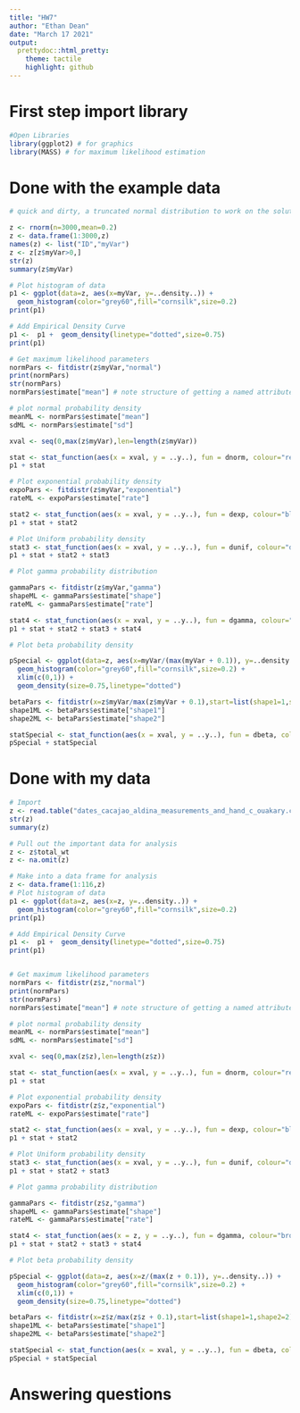 ```yaml
---
title: "HW7"
author: "Ethan Dean"
date: "March 17 2021"
output: 
  prettydoc::html_pretty:
    theme: tactile
    highlight: github
---
```

# First step import library

```r
#Open Libraries
library(ggplot2) # for graphics
library(MASS) # for maximum likelihood estimation
```

# Done with the example data
```r
# quick and dirty, a truncated normal distribution to work on the solution set

z <- rnorm(n=3000,mean=0.2)
z <- data.frame(1:3000,z)
names(z) <- list("ID","myVar")
z <- z[z$myVar>0,]
str(z)
summary(z$myVar)

# Plot histogram of data
p1 <- ggplot(data=z, aes(x=myVar, y=..density..)) +
  geom_histogram(color="grey60",fill="cornsilk",size=0.2) 
print(p1)

# Add Empirical Density Curve
p1 <-  p1 +  geom_density(linetype="dotted",size=0.75)
print(p1)

# Get maximum likelihood parameters
normPars <- fitdistr(z$myVar,"normal")
print(normPars)
str(normPars)
normPars$estimate["mean"] # note structure of getting a named attribute

# plot normal probability density
meanML <- normPars$estimate["mean"]
sdML <- normPars$estimate["sd"]

xval <- seq(0,max(z$myVar),len=length(z$myVar))

stat <- stat_function(aes(x = xval, y = ..y..), fun = dnorm, colour="red", n = length(z$myVar), args = list(mean = meanML, sd = sdML))
p1 + stat

# Plot exponential probability density
expoPars <- fitdistr(z$myVar,"exponential")
rateML <- expoPars$estimate["rate"]

stat2 <- stat_function(aes(x = xval, y = ..y..), fun = dexp, colour="blue", n = length(z$myVar), args = list(rate=rateML))
p1 + stat + stat2

# Plot Uniform probability density
stat3 <- stat_function(aes(x = xval, y = ..y..), fun = dunif, colour="darkgreen", n = length(z$myVar), args = list(min=min(z$myVar), max=max(z$myVar)))
p1 + stat + stat2 + stat3

# Plot gamma probability distribution

gammaPars <- fitdistr(z$myVar,"gamma")
shapeML <- gammaPars$estimate["shape"]
rateML <- gammaPars$estimate["rate"]

stat4 <- stat_function(aes(x = xval, y = ..y..), fun = dgamma, colour="brown", n = length(z$myVar), args = list(shape=shapeML, rate=rateML))
p1 + stat + stat2 + stat3 + stat4

# Plot beta probability density

pSpecial <- ggplot(data=z, aes(x=myVar/(max(myVar + 0.1)), y=..density..)) +
  geom_histogram(color="grey60",fill="cornsilk",size=0.2) + 
  xlim(c(0,1)) +
  geom_density(size=0.75,linetype="dotted")

betaPars <- fitdistr(x=z$myVar/max(z$myVar + 0.1),start=list(shape1=1,shape2=2),"beta")
shape1ML <- betaPars$estimate["shape1"]
shape2ML <- betaPars$estimate["shape2"]

statSpecial <- stat_function(aes(x = xval, y = ..y..), fun = dbeta, colour="orchid", n = length(z$myVar), args = list(shape1=shape1ML,shape2=shape2ML))
pSpecial + statSpecial
```

# Done with my data
```r
# Import
z <- read.table("dates_cacajao_aldina_measurements_and_hand_c_ouakary.csv",header=TRUE,sep=",", stringsAsFactors=FALSE)
str(z)
summary(z)

# Pull out the important data for analysis
z <- z$total_wt
z <- na.omit(z)

# Make into a data frame for analysis
z <- data.frame(1:116,z)
# Plot histogram of data
p1 <- ggplot(data=z, aes(x=z, y=..density..)) +
  geom_histogram(color="grey60",fill="cornsilk",size=0.2) 
print(p1)

# Add Empirical Density Curve
p1 <-  p1 +  geom_density(linetype="dotted",size=0.75)
print(p1)


# Get maximum likelihood parameters
normPars <- fitdistr(z$z,"normal")
print(normPars)
str(normPars)
normPars$estimate["mean"] # note structure of getting a named attribute

# plot normal probability density
meanML <- normPars$estimate["mean"]
sdML <- normPars$estimate["sd"]

xval <- seq(0,max(z$z),len=length(z$z))

stat <- stat_function(aes(x = xval, y = ..y..), fun = dnorm, colour="red", n = length(z$z), args = list(mean = meanML, sd = sdML))
p1 + stat

# Plot exponential probability density
expoPars <- fitdistr(z$z,"exponential")
rateML <- expoPars$estimate["rate"]

stat2 <- stat_function(aes(x = xval, y = ..y..), fun = dexp, colour="blue", n = length(z$z), args = list(rate=rateML))
p1 + stat + stat2

# Plot Uniform probability density
stat3 <- stat_function(aes(x = xval, y = ..y..), fun = dunif, colour="darkgreen", n = length(z$z), args = list(min=min(z$z), max=max(z$z)))
p1 + stat + stat2 + stat3

# Plot gamma probability distribution

gammaPars <- fitdistr(z$z,"gamma")
shapeML <- gammaPars$estimate["shape"]
rateML <- gammaPars$estimate["rate"]

stat4 <- stat_function(aes(x = z, y = ..y..), fun = dgamma, colour="brown", n = length(z$z), args = list(shape=shapeML, rate=rateML))
p1 + stat + stat2 + stat3 + stat4

# Plot beta probability density

pSpecial <- ggplot(data=z, aes(x=z/(max(z + 0.1)), y=..density..)) +
  geom_histogram(color="grey60",fill="cornsilk",size=0.2) + 
  xlim(c(0,1)) +
  geom_density(size=0.75,linetype="dotted")

betaPars <- fitdistr(x=z$z/max(z$z + 0.1),start=list(shape1=1,shape2=2),"beta")
shape1ML <- betaPars$estimate["shape1"]
shape2ML <- betaPars$estimate["shape2"]

statSpecial <- stat_function(aes(x = xval, y = ..y..), fun = dbeta, colour="orchid", n = length(z$z), args = list(shape1=shape1ML,shape2=shape2ML))
pSpecial + statSpecial
```

# Answering questions

## 